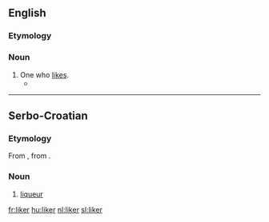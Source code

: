 ==English==

===Etymology===
{{suffix|like|er}}

===Noun===
{{en-noun}}

# One who [[like]]s.
#* {{quote-news|year=2009|date=May 10|author=David Segal|title=Scammed? Rebuffed? Ignored? Read On|work=New York Times|url=http://www.nytimes.com/2009/05/10/your-money/10haggler.html
|passage=Traditionally, the rebate offers a price cut to anyone willing to endure a certain amount of hassle; it’s an inducement that separates the casual bargain '''likers''' from the ardent bargain lovers. }}

----

==Serbo-Croatian==
{{rfc-auto}}

===Etymology===
From {{etyl|fr|sh}} {{term|liqueur|lang=fr}}, from {{etyl|la|sh}} {{term|liquor||liquid|lang=la}}.

===Noun===
{{hr-noun|m}}

# [[liqueur]]

[[fr:liker]]
[[hu:liker]]
[[nl:liker]]
[[sl:liker]]